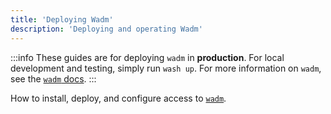 ```yaml
---
title: 'Deploying Wadm'
description: 'Deploying and operating Wadm'
---
```


<head>
  <meta name="robots" content="noindex">
</head>

:::info
These guides are for deploying `wadm` in **production**. For local development and testing, simply run `wash up`. For more information on `wadm`, see the [`wadm` docs](/docs/0.82/category/declarative-application-deployment-wadm).
:::

How to install, deploy, and configure access to [`wadm`](/docs/0.82/category/declarative-application-deployment-wadm).


<DocCardList />
